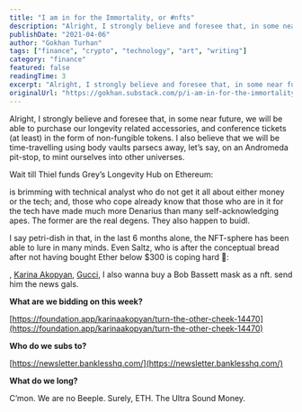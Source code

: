 ```yaml
---
title: "I am in for the Immortality, or #nfts"
description: "Alright, I strongly believe and foresee that, in some near future, we will be able to purchase our longevity related accessories, and conference tickets (at least) in the form of non-fungible tokens."
publishDate: "2021-04-06"
author: "Gokhan Turhan"
tags: ["finance", "crypto", "technology", "art", "writing"]
category: "finance"
featured: false
readingTime: 3
excerpt: "Alright, I strongly believe and foresee that, in some near future, we will be able to purchase our longevity related accessories, and conference tickets at least in the form of non-fungible tokens. I..."
originalUrl: "https://gokhan.substack.com/p/i-am-in-for-the-immortality-or-nfts"
---
```


Alright, I strongly believe and foresee that, in some near future, we will be able to purchase our longevity related accessories, and conference tickets (at least) in the form of non-fungible tokens. I also believe that we will be time-travelling using body vaults parsecs away, let’s say, on an Andromeda pit-stop, to mint ourselves into other universes.

Wait till Thiel funds Grey’s Longevity Hub on Ethereum:

<TwitterEmbed url="https://twitter.com/i/status/1371196809595346950" />

is brimming with technical analyst who do not get it all about either money or the tech; and, those who cope already know that those who are in it for the tech have made much more Denarius than many self-acknowledging apes. The former are the real degens. They also happen to buidl.

I say petri-dish in that, in the last 6 months alone, the NFT-sphere has been able to lure in many minds. Even Saltz, who is after the conceptual bread after not having bought Ether below $300 is coping hard 🤡:

<TwitterEmbed url="https://twitter.com/i/status/1379056213460189184" />

, [Karina Akopyan](https://foundation.app/karinaakopyan), [Gucci](https://neuno.io/#/), I also wanna buy a Bob Bassett mask as a nft. send him the news gals.

**What are we bidding on this week?**

[https://foundation.app/karinaakopyan/turn-the-other-cheek-14470](https://foundation.app/karinaakopyan/turn-the-other-cheek-14470)

**Who do we subs to?**

[https://newsletter.banklesshq.com/](https://newsletter.banklesshq.com/)

**What do we long?**

C’mon. We are no Beeple. Surely, ETH. The Ultra Sound Money.
